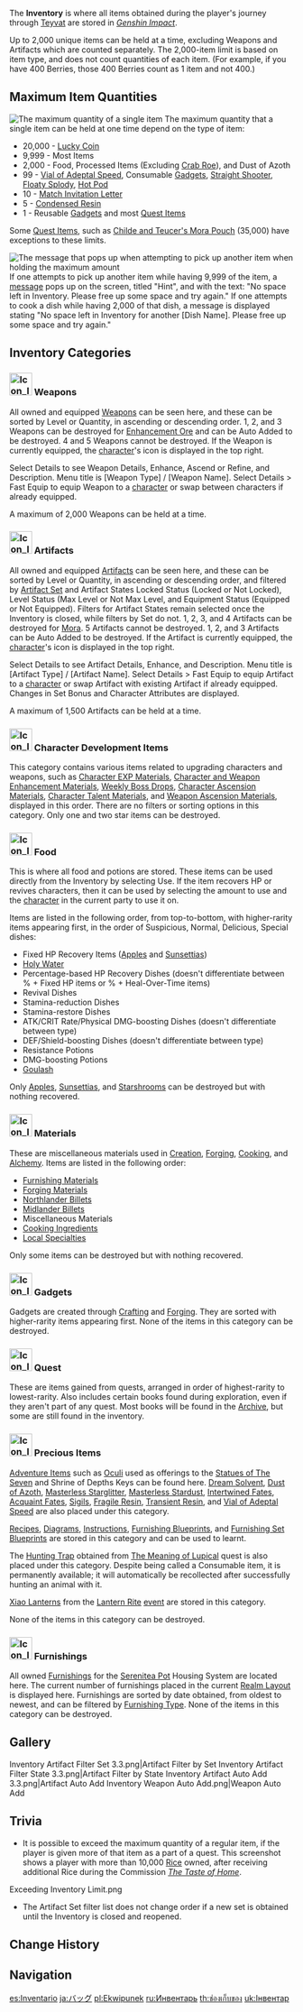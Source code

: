 {{Terminology Infobox
|image        = Icon Inventory.png
|type         = Game Systems
|group        = Menus
}}
The '''Inventory''' is where all items obtained during the player's journey through [[Teyvat]] are stored in ''[[Genshin Impact]]''.

Up to 2,000 unique items can be held at a time, excluding Weapons and Artifacts which are counted separately. The 2,000-item limit is based on item type, and does not count quantities of each item. (For example, if you have 400 Berries, those 400 Berries count as 1 item and not 400.)

==Maximum Item Quantities==
[[File:9999 Items.webp|thumb|The maximum quantity of a single item]]
The maximum quantity that a single item can be held at one time depend on the type of item:
* 20,000 - [[Lucky Coin]]
* 9,999 - Most Items
* 2,000 - Food, Processed Items (Excluding [[Crab Roe]]), and Dust of Azoth
* 99 - [[Vial of Adeptal Speed]], Consumable [[Gadget]]s, [[Straight Shooter]], [[Floaty Splody]], [[Hot Pod]]
* 10 - [[Match Invitation Letter]]
* 5 - [[Condensed Resin]]
* 1 - Reusable [[Gadget]]s and most [[Quest Item]]s

Some [[Quest Items]], such as [[Childe and Teucer's Mora Pouch]] (35,000) have exceptions to these limits.

[[File:Full Inventory.webp|thumb|The message that pops up when attempting to pick up another item when holding the maximum amount]]
If one attempts to pick up another item while having 9,999 of the item, a [[Errors|message]] pops up on the screen, titled "Hint", and with the text: "No space left in Inventory. Please free up some space and try again." If one attempts to cook a dish while having 2,000 of that dish, a message is displayed stating "No space left in Inventory for another [Dish Name]. Please free up some space and try again."
{{clr}}

==Inventory Categories==
===[[File:Icon Inventory Weapons.png|40px]] Weapons===
{{Main|Weapon}}
All owned and equipped [[Weapon]]s can be seen here, and these can be sorted by Level or Quantity, in ascending or descending order. 1{{star}}, 2{{star}}, and 3{{star}} Weapons can be destroyed for [[Enhancement Ore]] and can be Auto Added to be destroyed. 4{{star}} and 5{{star}} Weapons cannot be destroyed. If the Weapon is currently equipped, the [[character]]'s icon is displayed in the top right.

Select Details to see Weapon Details, Enhance, Ascend or Refine, and Description. Menu title is [Weapon Type] / [Weapon Name]. Select Details > Fast Equip to equip Weapon to a [[character]] or swap between characters if already equipped.

A maximum of 2,000 Weapons can be held at a time.

===[[File:Icon Inventory Artifacts.png|40px]] Artifacts===
{{Main|Artifact}}
All owned and equipped [[Artifact]]s can be seen here, and these can be sorted by Level or Quantity, in ascending or descending order, and filtered by [[Artifact Set]] and Artifact States Locked Status (Locked or Not Locked), Level Status (Max Level or Not Max Level, and Equipment Status (Equipped or Not Equipped). Filters for Artifact States remain selected once the Inventory is closed, while filters by Set do not. 1{{star}}, 2{{star}}, 3{{star}}, and 4{{star}} Artifacts can be destroyed for [[Mora]]. 5{{star}} Artifacts cannot be destroyed. 1{{star}}, 2{{star}}, and 3{{star}} Artifacts can be Auto Added to be destroyed. If the Artifact is currently equipped, the [[character]]'s icon is displayed in the top right.

Select Details to see Artifact Details, Enhance, and Description. Menu title is [Artifact Type] / [Artifact Name]. Select Details > Fast Equip to equip Artifact to a [[character]] or swap Artifact with existing Artifact if already equipped. Changes in Set Bonus and Character Attributes are displayed.

A maximum of 1,500 Artifacts can be held at a time.

===[[File:Icon Inventory Character Development Items.png|40px]] Character Development Items===
{{Main|Character Development Item}}
This category contains various items related to upgrading characters and weapons, such as [[Character EXP Material]]s, [[Character and Weapon Enhancement Material]]s, [[Weekly Boss Drop]]s, [[Character Ascension Material]]s, [[Character Talent Material]]s, and [[Weapon Ascension Material]]s, displayed in this order. There are no filters or sorting options in this category. Only one and two star items can be destroyed.

===[[File:Icon Inventory Food.png|40px]] Food===
{{See also|Food|Potion}}
This is where all food and potions are stored. These items can be used directly from the Inventory by selecting Use. If the item recovers HP or revives characters, then it can be used by selecting the amount to use and the [[character]] in the current party to use it on.

Items are listed in the following order, from top-to-bottom, with higher-rarity items appearing first, in the order of Suspicious, Normal, Delicious, Special dishes:
* Fixed HP Recovery Items ([[Apple]]s and [[Sunsettia]]s)
* [[Holy Water]]
* Percentage-based HP Recovery Dishes (doesn't differentiate between % + Fixed HP items or % + Heal-Over-Time items)
* Revival Dishes
* Stamina-reduction Dishes
* Stamina-restore Dishes
* ATK/CRIT Rate/Physical DMG-boosting Dishes (doesn't differentiate between type)
* DEF/Shield-boosting Dishes (doesn't differentiate between type)
* Resistance Potions
* DMG-boosting Potions
* [[Goulash]]

Only [[Apple]]s, [[Sunsettia]]s, and [[Starshroom]]s can be destroyed but with nothing recovered.

===[[File:Icon Inventory Materials.png|40px]] Materials===
These are miscellaneous materials used in [[Creation]], [[Forging]], [[Cooking]], and [[Alchemy]]. Items are listed in the following order:
* [[Furnishing Material]]s
* [[Forging Material]]s
* [[Northlander Billet]]s
* [[Midlander Billet]]s
* Miscellaneous Materials
* [[Cooking Ingredient]]s
* [[Local Specialties]]

Only some items can be destroyed but with nothing recovered.

===[[File:Icon Inventory Gadgets.png|40px]] Gadgets===
{{Main|Gadget}}
Gadgets are created through [[Crafting]] and [[Forging]]. They are sorted with higher-rarity items appearing first. None of the items in this category can be destroyed.

===[[File:Icon Inventory Quest.png|40px]] Quest===
{{See also|Quest Item|Book}}
These are items gained from quests, arranged in order of highest-rarity to lowest-rarity. Also includes certain books found during exploration, even if they aren't part of any quest. Most books will be found in the [[Archive]], but some are still found in the inventory.

===[[File:Icon Inventory Precious Items.png|40px]] Precious Items===
[[Adventure Item]]s such as [[Oculi]] used as offerings to the [[Statues of The Seven]] and Shrine of Depths Keys can be found here. [[Dream Solvent]], [[Dust of Azoth]], [[Masterless Starglitter]], [[Masterless Stardust]], [[Intertwined Fate]]s, [[Acquaint Fate]]s, [[Sigils]], [[Fragile Resin]], [[Transient Resin]], and [[Vial of Adeptal Speed]] are also placed under this category.

[[Recipe]]s, [[Diagram]]s, [[Instructions]], [[Furnishing Blueprint]]s, and [[Furnishing Set Blueprint]]s are stored in this category and can be used to learnt.

The [[Hunting Trap]] obtained from [[The Meaning of Lupical]] quest is also placed under this category. Despite being called a Consumable item, it is permanently available; it will automatically be recollected after successfully hunting an animal with it.

[[Xiao Lantern]]s from the [[Lantern Rite]] [[event]] are stored in this category.

None of the items in this category can be destroyed.

===[[File:Icon Inventory Furnishings.png|40px]] Furnishings===
{{Main|Furnishing}}
All owned [[Furnishing]]s for the [[Serenitea Pot]] Housing System are located here. The current number of furnishings placed in the current [[Realm Layout]] is displayed here. Furnishings are sorted by date obtained, from oldest to newest, and can be filtered by [[Furnishing#Types of Furnishings|Furnishing Type]]. None of the items in this category can be destroyed.

==Gallery==
<gallery>
Inventory Artifact Filter Set 3.3.png|Artifact Filter by Set
Inventory Artifact Filter State 3.3.png|Artifact Filter by State
Inventory Artifact Auto Add 3.3.png|Artifact Auto Add
Inventory Weapon Auto Add.png|Weapon Auto Add
</gallery>

==Trivia==
* It is possible to exceed the maximum quantity of a regular item, if the player is given more of that item as a part of a quest. This screenshot shows a player with more than 10,000 [[Rice]] owned, after receiving additional Rice during the Commission ''[[The Taste of Home]]''.<gallery>
Exceeding Inventory Limit.png
</gallery>
* The Artifact Set filter list does not change order if a new set is obtained until the Inventory is closed and reopened.

==Change History==
{{Change History|1.0}}

==Navigation==
{{Game Systems Navbox}}

[[es:Inventario]]
[[ja:バッグ]]
[[pl:Ekwipunek]]
[[ru:Инвентарь]]
[[th:ช่องเก็บของ]]
[[uk:Інвентар]]